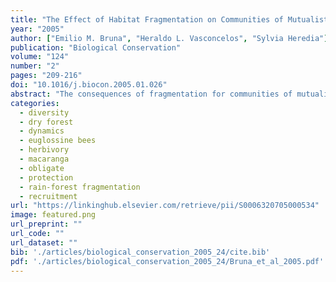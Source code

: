 ```yaml
---
title: "The Effect of Habitat Fragmentation on Communities of Mutualists: Amazonian Ants and Their Host Plants"
year: "2005"
author: ["Emilio M. Bruna", "Heraldo L. Vasconcelos", "Sylvia Heredia"]
publication: "Biological Conservation"
volume: "124"
number: "2"
pages: "209-216"
doi: "10.1016/j.biocon.2005.01.026"
abstract: "The consequences of fragmentation for communities of mutualist partners are for the most part unknown; moreover, most studies addressing this issue have been conducted on plant–pollinator communities. We evaluated how the experimental fragmentation of lowland Amazonian rain forest influenced a community of ant–plant mutualists. We inventoried a total of 1057 myrmecophytes in four fragments and four continuous forest sites; the twelve plant species recorded were occupied by 33 ant morphospecies, of which 11 were obligate plant inhabitants. Neither plant species richness, ant species richness, nor total ant–plant density were significantly lower in forest fragments. However, eight of the plant species, including three of the four most common, had higher mean densities in continuous forest than fragments. Of these four species, only one (Cordia nodosa) had significantly different colonization rates between habitat types, with higher colonization rates of plants in fragments. This may be because the Azteca species it is associated with increases in abundance in forest isolates. Although our results suggest that communities of ant–plant mutualists are likely to persist in fragmented tropical landscapes 25 years after fragment isolation, most species are rare and populations sizes in fragments are extremely low. Environmental and demographic stochasticity could therefore limit long-term population viability. We suggest future studies focus on evaluating how fragmentation has altered herbivore pressure and the dispersal of ants and plants to fragments, since the interaction of these factors is likely to have the greatest impact on long-term patterns of population persistence."
categories: 
  - diversity
  - dry forest
  - dynamics
  - euglossine bees
  - herbivory
  - macaranga
  - obligate
  - protection
  - rain-forest fragmentation
  - recruitment
url: "https://linkinghub.elsevier.com/retrieve/pii/S0006320705000534"
image: featured.png
url_preprint: ""
url_code: ""
url_dataset: ""
bib: './articles/biological_conservation_2005_24/cite.bib'
pdf: './articles/biological_conservation_2005_24/Bruna_et_al_2005.pdf'
---
```

